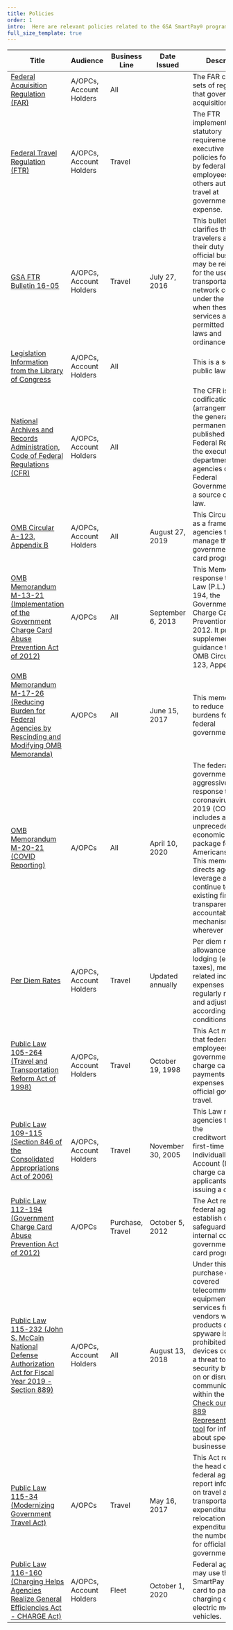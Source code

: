 ```yaml
---
title: Policies
order: 1
intro:  Here are relevant policies related to the GSA SmartPay® program.
full_size_template: true
---
```


| Title    | Audience   | Business Line  | Date Issued | Description |
| ---------| ---------- | -------------  | ------------| ----------- |
|[Federal Acquisition Regulation (FAR)](https://www.acquisition.gov/far/index.html)|A/OPCs, Account Holders|All||The FAR consists of sets of regulations that govern the acquisition process.|
|[Federal Travel Regulation (FTR)](https://www.ecfr.gov/current/title-41/subtitle-F)|A/OPCs, Account Holders|Travel||The FTR implements statutory requirements and executive branch policies for travel by federal civilian employees and others authorized to travel at government expense.|
|[GSA FTR Bulletin 16-05](https://www.gsa.gov/cdnstatic/FTR_Bulletin_16-05_Reimbursement_for_Use_of_Transportation_Network_Companies_While_on_Official_Travel.pdf)|A/OPCs, Account Holders|Travel|July 27, 2016|This bulletin clarifies that federal travelers away from their duty station on official business may be reimbursed for the use of transportation network companies under the FTR when these services are permitted by local laws and ordinances. |
|[Legislation Information from the Library of Congress](https://www.loc.gov)|A/OPCs, Account Holders|All||This is a source of public law.|
|[National Archives and Records Administration, Code of Federal Regulations (CFR)](https://www.archives.gov/federal-register/cfr?_ga=2.88888668.673315487.1679407179-286562013.1679077284)| A/OPCs, Account Holders|All||The CFR is a codification (arrangement of) the general and permanent rules published in the Federal Register by the executive departments and agencies of the Federal Government. This is a source of public law.|
|[OMB Circular A-123, Appendix B](/files/policies/Issuance-of-Revised-Appendix-B-to-OMB-Circular-A-123.pdf)|A/OPCs, Account Holders|All|August 27, 2019|This Circular serves as a framework for agencies to best manage their government charge card programs.|
|[OMB Memorandum M-13-21 (Implementation of the Government Charge Card Abuse Prevention Act of 2012)](https://obamawhitehouse.archives.gov/sites/default/files/omb/memoranda/2013/m-13-21.pdf)|A/OPCs|All|September 6, 2013|This Memo is a response to Public Law (P.L.) 112-194, the Government Charge Card Abuse Prevention Act of 2012. It provides supplemental guidance to the OMB Circular A-123, Appendix B.|
| [OMB Memorandum M-17-26 (Reducing Burden for Federal Agencies by Rescinding and Modifying OMB Memoranda)](https://www.whitehouse.gov/wp-content/uploads/legacy_drupal_files/omb/memoranda/2017/M-17-26.pdf)|A/OPCs|All|June 15, 2017 |This memo is meant to reduce reporting burdens for the federal government.|
|[OMB Memorandum M-20-21 (COVID Reporting)](https://www.whitehouse.gov/wp-content/uploads/2020/04/Implementation-Guidance-for-Supplemental-Funding-Provided-in-Response.pdf)|A/OPCs| All|April 10, 2020|The federal government's aggressive response to the coronavirus disease 2019 (COVID-19) includes an unprecedented economic relief package for Americans in need.<br />This memorandum directs agencies to leverage and continue to employ existing financial transparency and accountability mechanisms wherever possible.|
|[Per Diem Rates](http://www.gsa.gov/portal/content/104877)|A/OPCs, Account Holders|Travel| Updated annually|Per diem rates – the allowance for lodging (excluding taxes), meals and related incidental expenses – are regularly reviewed and adjusted according to market conditions. |
|[Public Law 105-264 (Travel and Transportation Reform Act of 1998)](https://www.congress.gov/105/plaws/publ264/PLAW-105publ264.pdf)|A/OPCs, Account Holders|Travel| October 19, 1998|This Act mandates that federal employees use the government travel charge card for all payments of expenses related to official government travel.|
|[Public Law 109-115 (Section 846 of the Consolidated Appropriations Act of 2006)](https://www.congress.gov/109/plaws/publ115/PLAW-109publ115.pdf)|A/OPCs, Account Holders|Travel| November 30, 2005|This Law requires agencies to assess the creditworthiness of first-time Individually Billed Account (IBA) travel charge card applicants prior to issuing a card.|
|[Public Law 112-194 (Government Charge Card Abuse Prevention Act of 2012)](https://www.congress.gov/112/plaws/publ194/PLAW-112publ194.pdf)|A/OPCs|Purchase, Travel| October 5, 2012|The Act requires all federal agencies to establish certain safeguards and internal controls for government charge card programs.|
|[Public Law 115-232 (John S. McCain National Defense Authorization Act for Fiscal Year 2019 - Section 889)](https://www.congress.gov/115/plaws/publ232/PLAW-115publ232.pdf)| A/OPCs, Account Holders| All | August 13, 2018 |Under this Act, the purchase of covered telecommunications equipment and services from vendors who sell products containing spyware is prohibited. These devices could pose a threat to U.S. security by spying on or disrupting communications within the U.S. [Check our Section 889 Representations tool](https://889.smartpay.gsa.gov/) for information about specific businesses.|
|[Public Law 115-34 (Modernizing Government Travel Act)](https://www.congress.gov/115/plaws/publ34/PLAW-115publ34.pdf)|A/OPCs|Travel|May 16, 2017|This Act requires the head of each federal agency to report information on travel and transportation expenditures, relocation expenditures and the number of trips for official government travel.|
|[Public Law 116-160 (Charging Helps Agencies Realize General Efficiencies Act - CHARGE Act)](https://www.congress.gov/116/plaws/publ160/PLAW-116publ160.pdf)|A/OPCs, Account Holders| Fleet|October 1, 2020|Federal agencies may use the GSA SmartPay charge card to pay for the charging of federal electric motor vehicles.|
